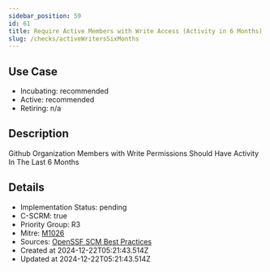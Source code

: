 ```yaml
---
sidebar_position: 59
id: 61
title: Require Active Members with Write Access (Activity in 6 Months)
slug: /checks/activeWritersSixMonths
---
```


<!-- BANNER:START -->
<!-- BANNER:END -->

## Use Case
<!-- LEVELS:START -->
- Incubating: recommended
- Active: recommended
- Retiring: n/a
<!-- LEVELS:END -->

<!-- DESCRIPTION:START -->
## Description
Github Organization Members with Write Permissions Should Have Activity In The Last 6 Months
<!-- DESCRIPTION:END -->

<!-- DETAILS:START -->
## Details
- Implementation Status: pending
- C-SCRM: true
- Priority Group: R3
- Mitre: [M1026](https://attack.mitre.org/mitigations/M1026/)
- Sources: [OpenSSF SCM Best Practices](https://best.openssf.org/SCM-BestPractices/github/member/stale_member_found.html)
- Created at 2024-12-22T05:21:43.514Z
- Updated at 2024-12-22T05:21:43.514Z
<!-- DETAILS:END -->
